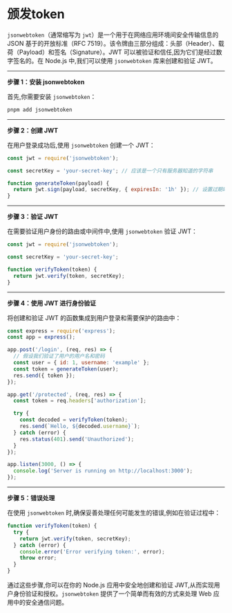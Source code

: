 # 颁发token

`jsonwebtoken`（通常缩写为 `jwt`）是一个用于在网络应用环境间安全传输信息的 JSON 基于的开放标准（RFC 7519）。该令牌由三部分组成：头部（Header）、载荷（Payload）和签名（Signature）。JWT 可以被验证和信任,因为它们是经过数字签名的。在 Node.js 中,我们可以使用 `jsonwebtoken` 库来创建和验证 JWT。

-----

**步骤 1：安装 jsonwebtoken**

首先,你需要安装 `jsonwebtoken`：

```bash
pnpm add jsonwebtoken
```

------

**步骤 2：创建 JWT**

在用户登录成功后,使用 `jsonwebtoken` 创建一个 JWT：

```js
const jwt = require('jsonwebtoken');

const secretKey = 'your-secret-key'; // 应该是一个只有服务器知道的字符串

function generateToken(payload) {
  return jwt.sign(payload, secretKey, { expiresIn: '1h' }); // 设置过期时间
}
```

------

**步骤 3：验证 JWT**

在需要验证用户身份的路由或中间件中,使用 `jsonwebtoken` 验证 JWT：

```js
const jwt = require('jsonwebtoken');

const secretKey = 'your-secret-key';

function verifyToken(token) {
  return jwt.verify(token, secretKey);
}
```

-----

**步骤 4：使用 JWT 进行身份验证**

将创建和验证 JWT 的函数集成到用户登录和需要保护的路由中：

```js
const express = require('express');
const app = express();

app.post('/login', (req, res) => {
  // 假设我们验证了用户的用户名和密码
  const user = { id: 1, username: 'example' };
  const token = generateToken(user);
  res.send({ token });
});

app.get('/protected', (req, res) => {
  const token = req.headers['authorization'];

  try {
    const decoded = verifyToken(token);
    res.send(`Hello, ${decoded.username}`);
  } catch (error) {
    res.status(401).send('Unauthorized');
  }
});

app.listen(3000, () => {
  console.log('Server is running on http://localhost:3000');
});
```

-----

**步骤 5：错误处理**

在使用 `jsonwebtoken` 时,确保妥善处理任何可能发生的错误,例如在验证过程中：

```js
function verifyToken(token) {
  try {
    return jwt.verify(token, secretKey);
  } catch (error) {
    console.error('Error verifying token:', error);
    throw error;
  }
}
```

通过这些步骤,你可以在你的 Node.js 应用中安全地创建和验证 JWT,从而实现用户身份验证和授权。`jsonwebtoken` 提供了一个简单而有效的方式来处理 Web 应用中的安全通信问题。
